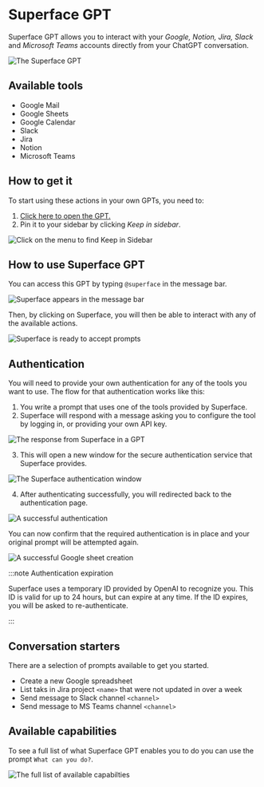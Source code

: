 # Superface GPT

Superface GPT allows you to interact with your _Google, Notion, Jira, Slack_ and _Microsoft Teams_ accounts directly from your ChatGPT conversation.

![The Superface GPT](/img/gpts/superfacegpt-main.png)

## Available tools

- Google Mail
- Google Sheets
- Google Calendar
- Slack
- Jira
- Notion
- Microsoft Teams

## How to get it

To start using these actions in your own GPTs, you need to:

1. [Click here to open the GPT.](https://chat.openai.com/g/g-XElhtlxOR-superface)
2. Pin it to your sidebar by clicking _Keep in sidebar_.

![Click on the menu to find Keep in Sidebar](/img/gpts/superfacegpt-keepinsidebar.png)

## How to use Superface GPT

You can access this GPT by typing `@superface` in the message bar.

![Superface appears in the message bar](/img/gpts/superfacegpt-atsuperface.png)

Then, by clicking on Superface, you will then be able to interact with any of the available actions.

![Superface is ready to accept prompts](/img/gpts/superfacegpt-talkingtosuperface.png)

## Authentication

You will need to provide your own authentication for any of the tools you want to use. The flow for that authentication works like this:

1. You write a prompt that uses one of the tools provided by Superface.
2. Superface will respond with a message asking you to configure the tool by logging in, or providing your own API key.

![The response from Superface in a GPT](/img/gpts/superfacegpt-googlesheets.png)

3. This will open a new window for the secure authentication service that Superface provides.

![The Superface authentication window](/img/gpts/superfacegpt-googlesheetsauth.png)

4. After authenticating successfully, you will redirected back to the authentication page.

![A successful authentication](/img/gpts/superfacegpt-userloggedin.png)

You can now confirm that the required authentication is in place and your original prompt will be attempted again.

![A successful Google sheet creation](/img/gpts/superfacegpt-success.png)

:::note Authentication expiration

Superface uses a temporary ID provided by OpenAI to recognize you. This ID is valid for up to 24 hours, but can expire at any time. If the ID expires, you will be asked to re-authenticate.

:::

## Conversation starters

There are a selection of prompts available to get you started.

- Create a new Google spreadsheet
- List taks in Jira project `<name>` that were not updated in over a week
- Send message to Slack channel `<channel>`
- Send message to MS Teams channel `<channel>`

## Available capabilities

To see a full list of what Superface GPT enables you to do you can use the prompt `What can you do?`.

![The full list of available capabilties](/img/gpts/superfacegpt-availablecapabilities.png)
